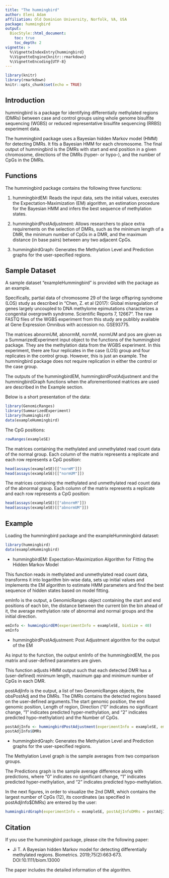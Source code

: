 ---
title: "The hummingbird"
author: Eleni Adam
affiliation: Old Dominion University, Norfolk, VA, USA
package: hummingbird
output:
  BiocStyle::html_document:
    toc: true
    toc_depth: 2
vignette: >
  %\VignetteIndexEntry{hummingbird}
  %\VignetteEngine{knitr::rmarkdown}
  %\VignetteEncoding{UTF-8}
---

```{r setup, include=TRUE}
library(knitr)
library(rmarkdown)
knitr::opts_chunk$set(echo = TRUE)
```

## Introduction

hummingbird is a package for identifying differentially methylated regions (DMRs) between case and
control groups using whole genome bisulfite sequencing (WGBS) or reduced representative bisulfite
sequencing (RRBS) experiment data.

The hummingbird package uses a Bayesian hidden Markov model (HMM) for detecting DMRs. It fits a 
Bayesian HMM for each chromosome. The final output of hummingbird is the DMRs with start and end 
position in a given chromosome, directions of the DMRs (hyper- or hypo-), and the number of CpGs 
in the DMRs. 

## Functions

The hummingbird package contains the following three functions: 

(1) hummingbirdEM: Reads the input data, sets the initial values, executes the Expectation-Maximization 
(EM) algorithm, an estimation procedure for the Bayesian HMM and infers the best sequence of methylation 
states.

(2) hummingbirdPostAdjustment: Allows researchers to place extra requirements on the selection of DMRs, 
such as the minimum length of a DMR, the minimum number of CpGs in a DMR, and the maximum distance 
(in base pairs) between any two adjacent CpGs.

(3) hummingbirdGraph: Generates the Methylation Level and Prediction graphs for the user-specified regions.

## Sample Dataset

A sample dataset "exampleHummingbird" is provided with the package as an example. 

Specifically, partial data of chromosome 29 of the large offspring syndrome (LOS) study as described in "Chen, Z. et al (2017): Global misregulation of genes largely uncoupled to DNA methylome epimutations characterizes a congenital overgrowth syndrome. Scientific Reports 7, 12667". The raw FASTQ files of the WGBS experiment from this study are publibly available at Gene Expression Omnibus with accession no. GSE93775.

The matrices abnormUM, abnormM, normM, normUM and pos are given as a SummarizedExperiment input object to the functions of the hummingbird package. They are the methylation data from the WGBS experiment. In this experiment, there are four replicates in the case (LOS) group and four replicates in the control group. However, this is just an example. The hummingbird package does not require replication in either the control or the case group.

The outputs of the hummingbirdEM, hummingbirdPostAdjustment and the hummingbirdGraph functions when the aforementioned matrices are used are described in the Example section.

Below is a short presentation of the data:

```{r sampleDataset}
library(GenomicRanges)
library(SummarizedExperiment)
library(hummingbird)
data(exampleHummingbird)
```

The CpG positions:
```{r sampleDataset_pos}
rowRanges(exampleSE)
```

The matrices containing the methylated and unmethylated read count data of the normal group. Each column of the matrix represents a replicate and each row represents a CpG position:
```{r sampleDataset_norm}
head(assays(exampleSE)[["normM"]])
head(assays(exampleSE)[["normUM"]])
```

The matrices containing the methylated and unmethylated read count data of the abnormal group. Each column of the matrix represents a replicate and each row represents a CpG position:
```{r sampleDataset_abnorm}
head(assays(exampleSE)[["abnormM"]])
head(assays(exampleSE)[["abnormUM"]])
```


## Example

Loading the hummingbird package and the exampleHummingbird dataset:

```{r hummingbird}
library(hummingbird)
data(exampleHummingbird)
```

- hummingbirdEM: Expectation-Maximization Algorithm for Fitting the Hidden Markov Model

This function reads in methylated and unmethylated read count data, transforms it into logarithm bin-wise data, sets up initial values and implements the EM algorithm to estimate HMM parameters and find the best sequence of hidden states based on model fitting.

emInfo is the output, a GenomicRanges object containing the start and end positions of each bin, the distance between the current bin the bin ahead of it, the average methylation rate of abnormal and normal groups and the initial direction.

```{r hummingbird_em}
emInfo <- hummingbirdEM(experimentInfo = exampleSE, binSize = 40)
emInfo
```

- hummingbirdPostAdjustment: Post Adjustment algorithm for the output of the EM

As input to the function, the output emInfo of the hummingbirdEM, the pos matrix and user-defined parameters are given.

This function adjusts HMM output such that each detected DMR has a (user-defined) minimum length, maximum gap and minimum number of CpGs in each DMR.

postAdjInfo is the output, a list of two GenomicRanges objects, the obsPostAdj and the DMRs. The DMRs contains the detected regions based on the user-defined arguments.The start genomic position, the end genomic position, Length of region, Direction ("0" indicates no significant change, "1" indicates predicted hyper-methylation, and "2" indicates predicted hypo-methylation) and the Number of CpGs.

```{r hummingbird_postAdjustment}
postAdjInfo <- hummingbirdPostAdjustment(experimentInfo = exampleSE, emInfo = emInfo, minCpGs = 10, minLength = 100, maxGap = 300)
postAdjInfo$DMRs
```

- hummingbirdGraph: Generates the Methylation Level and Prediction graphs for the user-specified regions.

The Methylation Level graph is the sample averages from two comparison groups. 

The Predictions graph is the sample average difference along with predictions, where "0" indicates no significant change, "1" indicates predicted hyper-methylation, and "2" indicates predicted hypo-methylation.

In the next figures, in order to visualize the 2nd DMR, which contains the largest number of CpGs (12), its coordinates (as specified in postAdjInfo$DMRs) are entered by the user:

```{r hummingbird_graph}
hummingbirdGraph(experimentInfo = exampleSE, postAdjInfoDMRs = postAdjInfo$DMRs, coord1 = 107991, coord2 = 108350)
```

## Citation

If you use the hummingbird package, please cite the following paper:

- Ji T. A Bayesian hidden Markov model for detecting differentially methylated regions. Biometrics. 2019;75(2):663‐673. DOI:10.1111/biom.13000

The paper includes the detailed information of the algorithm.



